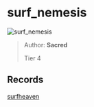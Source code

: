 
# surf_nemesis

![surf_nemesis](https://raw.githubusercontent.com/Sayt123/SurfMapPics/Maps-and-bonuses/csgo/surf_nemesis.jpg)

> Author: **Sacred**
>
> Tier 4

## Records

[surfheaven](https://surfheaven.eu/map/surf_nemesis)
